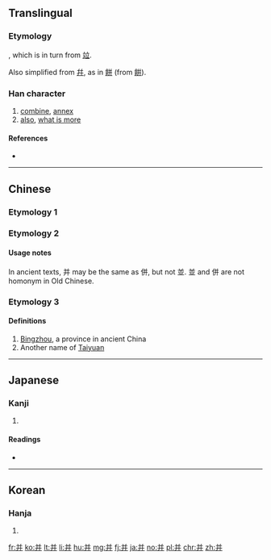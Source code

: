 {{also|幷|並|併|开}}
==Translingual==
{{zh-hanzi-box|并|[[並]]}}

===Etymology===
{{Han simp|並}}, which is in turn from [[竝]].

Also simplified from [[幷]], as in [[餅]] (from [[餠]]).

===Han character===
{{Han char|rn=51|rad=干|as=05|sn=8|four=80441|canj=TT,XTT|ids=⿱丷开}}

# [[combine]], [[annex]]
# [[also]], [[what is more]]

====References====
* {{Han ref|kx=0340.031|dkj=09170|dj=0649.020|hdz=10242.060|uh=5E76|ud=24182|bh=A67D|bd=42621}}

----

==Chinese==

===Etymology 1===
{{zh-see|並}}

===Etymology 2===
{{zh-see|併|v}}

====Usage notes====
In ancient texts, 并 may be the same as 併, but not 並. 並 and 併 are not homonym in Old Chinese.

===Etymology 3===
{{zh-forms}}
{{zh-pron
|m=bīng
|cat=pn
}}

====Definitions====
{{zh-hanzi}}

# [[Bingzhou]], a province in ancient China
# Another name of [[Taiyuan]]

----

==Japanese==

===Kanji===
{{ja-kanji|grade=|rs=干05}}

# {{defn|lang=ja|sort=干05}}

====Readings====
* {{ja-readings|goon=[[ひょう]] (hyō), from [[ひゃう]]|kanon=[[へい]] (hei)|kun=[[あわせる]] (awaseru), [[ならぶ]] (narabu)}}

----

==Korean==

===Hanja===
{{ko-hanja|hangeul=경|rv=yeong|mr=yŏng}}

# {{defn|lang=ko|sort=干05}}

[[fr:并]]
[[ko:并]]
[[lt:并]]
[[li:并]]
[[hu:并]]
[[mg:并]]
[[fj:并]]
[[ja:并]]
[[no:并]]
[[pl:并]]
[[chr:并]]
[[zh:并]]